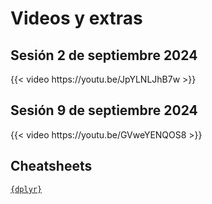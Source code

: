 # Videos y extras {.unnumbered}


## Sesión 2 de septiembre 2024

{{< video https://youtu.be/JpYLNLJhB7w >}}

## Sesión 9 de septiembre 2024

{{< video  https://youtu.be/GVweYENQOS8 >}}


## Cheatsheets

[`{dplyr}`](https://rstudio.github.io/cheatsheets/translations/spanish/data-transformation_es.pdf)
